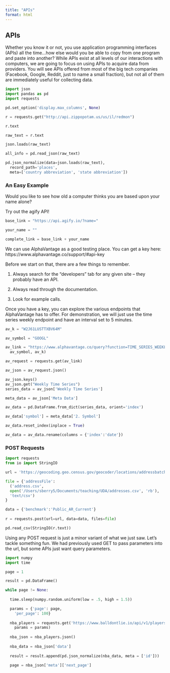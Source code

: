 ```yaml
---
title: "APIs"
format: html
---
```


## APIs

Whether you know it or not, you use application programming interfaces (APIs) all the time...how else would you be able to copy from one program and paste into another? While APIs exist at all levels of our interactions with computers, we are going to focus on using APIs to acquire data from providers. You will see APIs offered from most of the big tech companies (Facebook, Google, Reddit, just to name a small fraction), but not all of them are immediately useful for collecting data. 

```python
import json
import pandas as pd
import requests

pd.set_option('display.max_columns', None)

r = requests.get("http://api.zippopotam.us/us/il/redmon")

r.text

raw_text = r.text

json.loads(raw_text)

all_info = pd.read_json(raw_text)

pd.json_normalize(data=json.loads(raw_text), 
  record_path='places', 
  meta=['country abbreviation', 'state abbreviation'])
```

### An Easy Example

Would you like to see how old a computer thinks you are based upon your name alone?

Try out the agify API!

```python
base_link = "https://api.agify.io/?name="

your_name = ""

complete_link = base_link + your_name
```


We can use AlphaVantage as a good testing place. You can get a key here: https://www.alphavantage.co/support/#api-key

Before we start on that, there are a few things to remember. 

1. Always search for the "developers" tab for any given site -- they probably have an API.

2. Always read through the documentation. 

3. Look for example calls.

Once you have a key, you can explore the various endpoints that AlphaVantage has to offer. For demonstration, we will just use the time series weekly endpoint and have an interval set to 5 minutes.


```python
av_k = "W2J61LUSTTXBV64M"

av_symbol = "GOOGL"

av_link = "https://www.alphavantage.co/query?function=TIME_SERIES_WEEKLY&symbol={}&apikey={}".format(
  av_symbol, av_k)

av_request = requests.get(av_link)

av_json = av_request.json()

av_json.keys()
av_json.get("Weekly Time Series")
series_data = av_json['Weekly Time Series']

meta_data = av_json['Meta Data']

av_data = pd.DataFrame.from_dict(series_data, orient='index')

av_data['symbol'] = meta_data['2. Symbol']

av_data.reset_index(inplace = True)

av_data = av_data.rename(columns = {'index':'date'})
```

### POST Requests

```python
import requests
from io import StringIO

url = 'https://geocoding.geo.census.gov/geocoder/locations/addressbatch'

file = {'addressFile': 
  ('address.csv', 
  open('/Users/sberry5/Documents/teaching/UDA/addresses.csv', 'rb'), 
  'text/csv')
}

data = {'benchmark':'Public_AR_Current'} 
  
r = requests.post(url=url, data=data, files=file) 

pd.read_csv(StringIO(r.text))
```

Using any POST request is just a minor variant of what we just saw. Let's tackle something fun. We had previously used GET to pass parameters into the url, but some APIs just want query parameters. 


```python
import numpy
import time

page = 1

result = pd.DataFrame()

while page != None:
  
  time.sleep(numpy.random.uniform(low = .5, high = 1.5))

  params = {'page': page, 
    'per_page': 100}
  
  nba_players = requests.get('https://www.balldontlie.io/api/v1/players', 
    params = params)
  
  nba_json = nba_players.json()
  
  nba_data = nba_json['data']
  
  result = result.append(pd.json_normalize(nba_data, meta = ['id']))
  
  page = nba_json['meta']['next_page']

```
